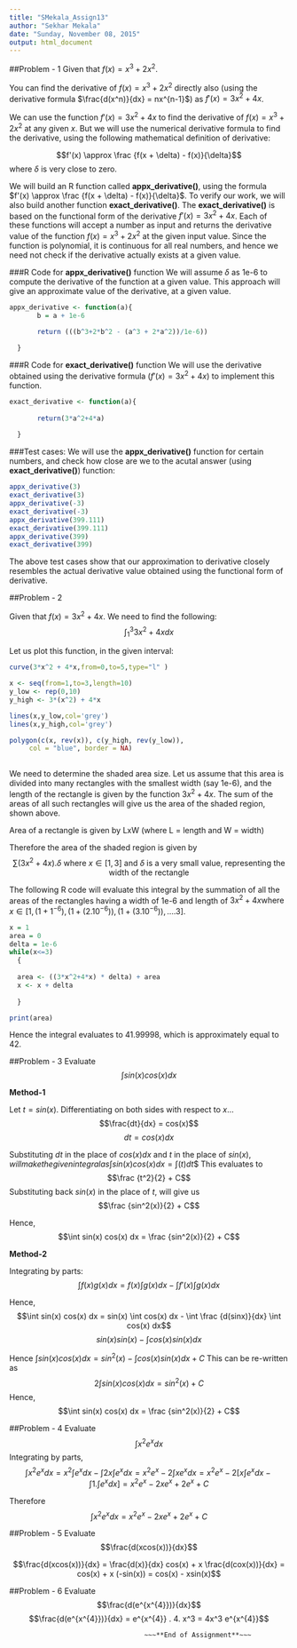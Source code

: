 ```yaml
---
title: "SMekala_Assign13"
author: "Sekhar Mekala"
date: "Sunday, November 08, 2015"
output: html_document
---
```


##Problem - 1
Given that $f(x) = x^3 + 2x^2$. 

You can find the derivative of $f(x) = x^3 + 2x^2$ directly also (using the derivative formula $\frac{d(x^n)}{dx} = nx^{n-1}$) as $f'(x) = 3x^2 + 4x$.

We can use the function $f'(x) = 3x^2 + 4x$  to find the derivative of $f(x) = x^3 + 2x^2$ at any given $x$. But we will use the numerical derivative formula to find the derivative, using the following mathematical definition of derivative:

$$f'(x) \approx \frac {f(x + \delta) - f(x)}{\delta}$$
where $\delta$ is very close to zero.

We will build an R function called **appx_derivative()**, using the formula $f'(x) \approx \frac {f(x + \delta) - f(x)}{\delta}$. To verify our work, we will also build another function **exact_derivative()**. The **exact_derivative()** is based on the functional form of the derivative $f'(x) = 3x^2 + 4x$.  Each of these functions will accept a number as input and returns the derivative value of the function $f(x) = x^3 + 2x^2$ at the given input value. Since the function is polynomial, it is continuous for all real numbers, and hence we need not check if the derivative actually exists at a given value.

###R Code for **appx_derivative()** function
We will assume $\delta$ as 1e-6 to compute the derivative of the function at a given value. This approach will give an approximate value of the derivative, at a given value. 

```r
appx_derivative <- function(a){
       b = a + 1e-6

       return (((b^3+2*b^2 - (a^3 + 2*a^2))/1e-6))
              
  }
```

###R Code for **exact_derivative()** function
We will use the derivative obtained using the derivative formula ($f'(x) = 3x^2 + 4x$) to implement this function.

```r
exact_derivative <- function(a){
       
       return(3*a^2+4*a)
              
  }
```


###Test cases:
We will use the **appx_derivative()** function for certain numbers, and check how close are we to the acutal answer (using **exact_derivative()**) function: 

```r
appx_derivative(3)
exact_derivative(3)
appx_derivative(-3)
exact_derivative(-3)
appx_derivative(399.111)
exact_derivative(399.111)
appx_derivative(399)
exact_derivative(399)
```
The above test cases show that our approximation to derivative closely resembles the actual derivative value obtained using the functional form of derivative.



##Problem - 2

Given that $f(x) = 3x^2 + 4x$. We need to find the following:
$$\int_{1}^{3} 3x^2 + 4x dx$$ 

Let us plot this function, in the given interval:
```r
curve(3*x^2 + 4*x,from=0,to=5,type="l" )

x <- seq(from=1,to=3,length=10)
y_low <- rep(0,10)
y_high <- 3*(x^2) + 4*x

lines(x,y_low,col='grey')
lines(x,y_high,col='grey')

polygon(c(x, rev(x)), c(y_high, rev(y_low)),
     col = "blue", border = NA)
     

```

We need to determine the shaded area size. Let us assume that this area is divided into many rectangles with the smallest width (say 1e-6), and the length of the rectangle is given by the function $3x^2 + 4x$. The sum of the areas of all such rectangles will give us the area of the shaded region, shown above.

Area of a rectangle is given by LxW (where L = length and W = width)

Therefore the area of the shaded region is given by 
$$\sum (3x^2+4x) . \delta \mbox{ where }x \in [1,3] \mbox{ and } \delta \mbox{ is a very small value, representing the width of the rectangle} $$

The following R code will evaluate this integral by the summation of all the areas of the rectangles having a width of 1e-6 and length of $3x^2+4x \mbox{where } x \in [1, (1+1^{-6}), (1+(2.10^{-6})),(1+(3.10^{-6})), .... 3]$.

```r
x = 1
area = 0
delta = 1e-6
while(x<=3)
  {
  
  area <- ((3*x^2+4*x) * delta) + area
  x <- x + delta
  
  }

print(area)
```

Hence the integral evaluates to 41.99998, which is approximately equal to 42.

##Problem - 3
Evaluate $$\int sin(x) cos(x) dx$$

**Method-1**

Let $t = sin(x)$. Differentiating on both sides with respect to $x$...
$$\frac{dt}{dx} = cos(x)$$
$$dt = cos(x) dx$$

Substituting $dt$ in the place of $cos(x) dx$ and $t$ in the place of $sin(x), will make the given integral as 
$$\int sin(x) cos(x) dx = \int (t) dt$$
This evaluates to $$\frac {t^2}{2} + C$$
Substituting back $sin(x)$ in the place of $t$, will give us $$\frac {sin^2(x)}{2} + C$$

Hence, $$\int sin(x) cos(x) dx = \frac {sin^2(x)}{2} + C$$


**Method-2**

Integrating by parts:
$$\int f(x) g(x) dx = f(x) \int g(x) dx - \int f'(x) \int g(x) dx$$

Hence,
$$\int sin(x) cos(x) dx = sin(x) \int cos(x) dx - \int \frac {d(sinx)}{dx} \int cos(x) dx$$
$$sin(x) sin(x) - \int cos(x) sin(x) dx$$

Hence $\int sin(x) cos(x) dx = sin^2(x) - \int cos(x) sin(x) dx + C$ 
This can be re-written as
$$2 \int sin(x) cos(x) dx = sin^2(x) + C$$
Hence, $$\int sin(x) cos(x) dx = \frac {sin^2(x)}{2} + C$$



##Problem - 4
Evaluate $$\int x^2 e^x dx$$
Integrating by parts,
$$\int x^2 e^x dx = x^2 \int e^x dx- \int 2x \int e^x dx = x^2 e^x - 2 \int x e^x dx = x^2 e^x - 2 [x \int e^x dx - \int 1 . \int e^x dx] = x^2 e^x - 2x e^x + 2e^x +C$$

Therefore $$\int x^2 e^x dx = x^2 e^x - 2x e^x + 2e^x +C$$

##Problem - 5
Evaluate $$\frac{d(xcos(x))}{dx}$$

$$\frac{d(xcos(x))}{dx} = \frac{d(x)}{dx} cos(x) + x \frac{d(cox(x))}{dx} = cos(x) + x (-sin(x)) = cos(x) - xsin(x)$$

##Problem - 6
Evaluate $$\frac{d(e^{x^{4}})}{dx}$$
$$\frac{d(e^{x^{4}})}{dx} = e^{x^{4}} . 4. x^3 = 4x^3 e^{x^{4}}$$


                                      ~~~**End of Assignment**~~~